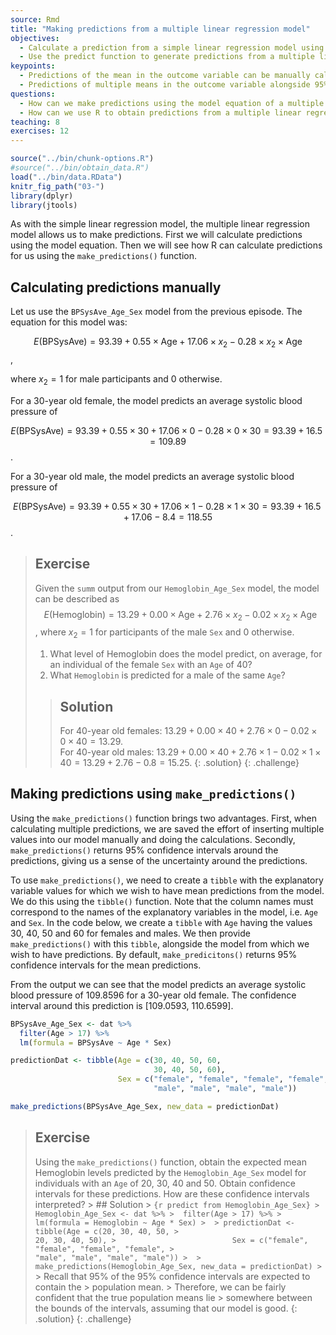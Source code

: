 ---
source: Rmd
title: "Making predictions from a multiple linear regression model"
objectives:
  - Calculate a prediction from a simple linear regression model using parameter estimates given by the model output.
  - Use the predict function to generate predictions from a multiple linear regression model.
keypoints:
  - Predictions of the mean in the outcome variable can be manually calculated using the model's equation.
  - Predictions of multiple means in the outcome variable alongside 95% CIs can be obtained using the `make_predictions()` function. 
questions:
  - How can we make predictions using the model equation of a multiple linear regression model?
  - How can we use R to obtain predictions from a multiple linear regression model?
teaching: 8
exercises: 12
---

```{r, include=FALSE}
source("../bin/chunk-options.R")
#source("../bin/obtain_data.R")
load("../bin/data.RData")
knitr_fig_path("03-")
library(dplyr)
library(jtools)
```

As with the simple linear regression model, the multiple linear regression model allows us to make predictions. First we will calculate predictions using the model equation. Then we will see how R can calculate predictions for us using the `make_predictions()` function.

## Calculating predictions manually

Let us use the `BPSysAve_Age_Sex` model from the previous episode. The equation for this model was:

$$E(\text{BPSysAve}) = 93.39 + 0.55 \times \text{Age} + 17.06 \times x_2 - 0.28 \times x_2 \times \text{Age}$$, 

where $x_2 = 1$ for male participants and $0$ otherwise. 

For a 30-year old female, the model predicts an average systolic blood pressure of

$$E(\text{BPSysAve}) = 93.39 + 0.55 \times 30 + 17.06 \times 0 - 0.28 \times 0 \times 30 = 93.39 + 16.5 = 109.89$$.  

For a 30-year old male, the model predicts an average systolic blood pressure of

$$E(\text{BPSysAve}) = 93.39 + 0.55 \times 30 + 17.06 \times 1 - 0.28 \times 1 \times 30 = 93.39 + 16.5 + 17.06 - 8.4 = 118.55$$.

>## Exercise
>Given the `summ` output from our `Hemoglobin_Age_Sex` model, 
>the model can be described
>as 
>$$E(\text{Hemoglobin}) = 13.29 + 0.00 \times \text{Age} + 2.76 \times x_2 - 0.02 \times x_2 \times \text{Age}$$, 
>where $x_2 = 1$ for participants of the male `Sex` and $0$ otherwise. 
> 
>1. What level of Hemoglobin does the model predict, on average, 
>for an individual of the female `Sex` with an `Age` of 40? 
>2. What `Hemoglobin` is predicted for a male of the same `Age`?
> 
> > ## Solution
> > For 40-year old females: $13.29 + 0.00 \times 40 + 2.76 \times 0 - 0.02 \times 0 \times 40 = 13.29$.  
> > For 40-year old males: $13.29 + 0.00 \times 40 + 2.76 \times 1 - 0.02 \times 1 \times 40 = 13.29 + 2.76 - 0.8 = 15.25$.
> {: .solution}
{: .challenge}

## Making predictions using `make_predictions()`

Using the `make_predictions()` function brings two advantages. First, when calculating multiple predictions, we are saved the effort of inserting multiple values into our model manually and doing the calculations. Secondly, `make_predictions()` returns 95% confidence intervals around the predictions, giving us a sense of the uncertainty around the predictions. 

To use `make_predictions()`, we need to create a `tibble` with the explanatory variable values for which we wish to have mean predictions from the model. We do this using the `tibble()` function. Note that the column names must correspond to the names of the explanatory variables in the model, i.e. `Age` and `Sex`. In the code below, we create a `tibble` with `Age` having the values 30, 40, 50 and 60 for females and males. We then provide `make_predictions()` with this `tibble`, alongside the model from which we wish to have predictions. By default, `make_predicitons()` returns
95% confidence intervals for the mean predictions. 

From the output we can see that the model predicts an average systolic blood pressure of 109.8596 for a 30-year old female. The confidence interval around this prediction is [109.0593, 110.6599]. 

```{r predict BPSysAve_Age_Sex}
BPSysAve_Age_Sex <- dat %>%
  filter(Age > 17) %>%
  lm(formula = BPSysAve ~ Age * Sex)

predictionDat <- tibble(Age = c(30, 40, 50, 60,
                                30, 40, 50, 60),
                        Sex = c("female", "female", "female", "female",
                                "male", "male", "male", "male"))

make_predictions(BPSysAve_Age_Sex, new_data = predictionDat)
```


>## Exercise
>Using the `make_predictions()` function, obtain the expected mean Hemoglobin levels
>predicted by the `Hemoglobin_Age_Sex` model for individuals with an `Age` 
> of 20, 30, 40 and 50. Obtain confidence intervals for these predictions. 
How are these confidence intervals interpreted?
> > ## Solution
> > ```{r predict from Hemoglobin_Age_Sex}
> > Hemoglobin_Age_Sex <- dat %>%
> >  filter(Age > 17) %>%
> >  lm(formula = Hemoglobin ~ Age * Sex)
> > 
> > predictionDat <- tibble(Age = c(20, 30, 40, 50,
> >                                  20, 30, 40, 50),
> >                          Sex = c("female", "female", "female", "female",
> >                                  "male", "male", "male", "male"))
> > 
> > make_predictions(Hemoglobin_Age_Sex, new_data = predictionDat)
> > ```
> > Recall that 95% of the 95% confidence intervals are expected to contain the 
> > population mean. 
> > Therefore, we can be fairly confident that the true population means lie 
> > somewhere between the bounds of the intervals, assuming that our model is good.
> {: .solution}
{: .challenge}


